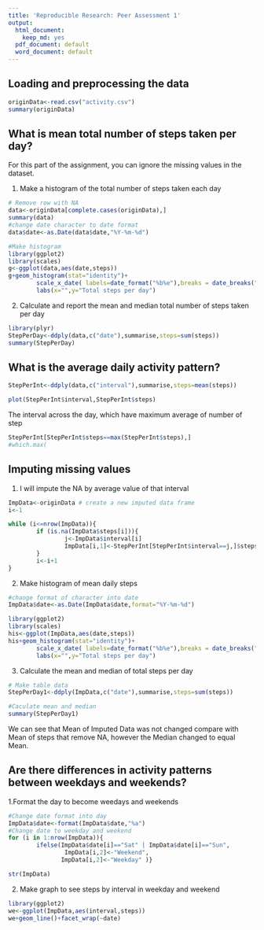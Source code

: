 ```yaml
---
title: 'Reproducible Research: Peer Assessment 1'
output:
  html_document:
    keep_md: yes
  pdf_document: default
  word_document: default
---
```



## Loading and preprocessing the data
```r
originData<-read.csv("activity.csv")
summary(originData)

```



## What is mean total number of steps taken per day?

For this part of the assignment, you can ignore the missing values in the dataset.

1. Make a histogram of the total number of steps taken each day   

```r
# Remove row with NA
data<-originData[complete.cases(originData),]
summary(data)
#change date character to date format
data$date<-as.Date(data$date,"%Y-%m-%d")

#Make histogram
library(ggplot2)
library(scales)
g<-ggplot(data,aes(date,steps))
g+geom_histogram(stat="identity")+
        scale_x_date( labels=date_format("%b%e"),breaks = date_breaks("week"))+
        labs(x="",y="Total steps per day")
```

2. Calculate and report the mean and median total number of steps taken per day



```r
library(plyr)
StepPerDay<-ddply(data,c("date"),summarise,steps=sum(steps))
summary(StepPerDay)
```




## What is the average daily activity pattern?

```r

StepPerInt<-ddply(data,c("interval"),summarise,steps=mean(steps))

plot(StepPerInt$interval,StepPerInt$steps)
```

The interval across the day, which have maximum average of number of step
```r
StepPerInt[StepPerInt$steps==max(StepPerInt$steps),]
#which.max(
```

## Imputing missing values
1. I will impute the NA by average value of that interval

```r
ImpData<-originData # create a new imputed data frame
i<-1

while (i<=nrow(ImpData)){
        if (is.na(ImpData$steps[i])){
                j<-ImpData$interval[i]
                ImpData[i,1]<-StepPerInt[StepPerInt$interval==j,]$steps
        }
        i<-i+1
}

```

2. Make histogram of mean daily steps

```r
#change format of character into date
ImpData$date<-as.Date(ImpData$date,format="%Y-%m-%d")

library(ggplot2)
library(scales)
his<-ggplot(ImpData,aes(date,steps))
his+geom_histogram(stat="identity")+
        scale_x_date( labels=date_format("%b%e"),breaks = date_breaks("week"))+
        labs(x="",y="Total steps per day")
```

3. Calculate the mean and median of total steps per day
```r
# Make table data
StepPerDay1<-ddply(ImpData,c("date"),summarise,steps=sum(steps))

#Caculate mean and median
summary(StepPerDay1)
```

We can see that Mean of Imputed Data was not changed compare with Mean of steps
that remove NA, however the Median changed to equal Mean.

## Are there differences in activity patterns between weekdays and weekends?
1.Format the day to become weedays and weekends

```r

#Change date format into day
ImpData$date<-format(ImpData$date,"%a")
#Change date to weekday and weekend
for (i in 1:nrow(ImpData)){
        ifelse(ImpData$date[i]=="Sat" | ImpData$date[i]=="Sun",
                ImpData[i,2]<-"Weekend",
               ImpData[i,2]<-"Weekday" )}

str(ImpData)
```

2. Make graph to see steps by interval in weekday and weekend

```r
library(ggplot2)
we<-ggplot(ImpData,aes(interval,steps))
we+geom_line()+facet_wrap(~date)
```
